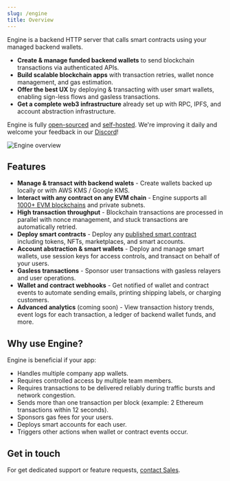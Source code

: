 ```yaml
---
slug: /engine
title: Overview
---
```



Engine is a backend HTTP server that calls smart contracts using your managed backend wallets.

- <strong> Create & manage funded backend wallets</strong> to send blockchain transactions
  via authenticated APIs.
- <strong>Build scalable blockchain apps</strong> with transaction retries, wallet
  nonce management, and gas estimation.
- <strong>Offer the best UX</strong> by deploying & transacting with user smart wallets,
  enabling sign-less flows and gasless transactions.
- <strong>Get a complete web3 infrastructure</strong> already set up with RPC, IPFS,
  and account abstraction infrastructure.

Engine is fully [open-sourced](https://github.com/thirdweb-dev/engine) and [self-hosted](/engine/getting-started). We're improving it daily and welcome your feedback in our [Discord](https://discord.gg/thirdweb)!

![Engine overview](./assets/engine-docs-diagram-updated.svg)

<div>
  <div className="col col--12" style={{ padding: 8 }}>
    <QuickstartCard
      name="Getting Started"
      link="/engine/getting-started"
      description="Deploy your own Engine and interact with smart contracts in minutes."
      image="/assets/icons/leadership.png"
    />
  </div>
</div>

## Features

- <strong>Manage & transact with backend walets</strong> - Create wallets backed
  up locally or with AWS KMS / Google KMS.
- <strong>Interact with any contract on any EVM chain</strong> - Engine supports
  all <a href="https://thirdweb.com/chainlist">1000+ EVM blockchains</a> and private
  subnets.
- <strong>High transaction throughput</strong> - Blockchain transactions are processed
  in parallel with nonce management, and stuck transactions are automatically retried.
- <strong>Deploy smart contracts</strong> - Deploy any <a href="https://thirdweb.com/explore">
    published smart contract
  </a> including tokens, NFTs, marketplaces, and smart accounts.
- <strong>Account abstraction & smart wallets</strong> - Deploy and manage smart
  wallets, use session keys for access controls, and transact on behalf of your users.
- <strong>Gasless transactions</strong> - Sponsor user transactions with gasless
  relayers and user operations.
- <strong>Wallet and contract webhooks</strong> - Get notified of wallet and contract
  events to automate sending emails, printing shipping labels, or charging customers.
- <strong>Advanced analytics</strong> (coming soon) - View transaction history trends,
  event logs for each transaction, a ledger of backend wallet funds, and more.

## Why use Engine?

Engine is beneficial if your app:

- Handles multiple company app wallets.
- Requires controlled access by multiple team members.
- Requires transactions to be delivered reliably during traffic bursts and network congestion.
- Sends more than one transaction per block (example: 2 Ethereum transactions within 12 seconds).
- Sponsors gas fees for your users.
- Deploys smart accounts for each user.
- Triggers other actions when wallet or contract events occur.

## Get in touch

For get dedicated support or feature requests, [contact Sales](https://thirdweb.com/contact-us).
